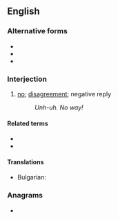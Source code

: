 ==English==

===Alternative forms===
* {{l|en|unh uh}}
* {{l|en|uh-uh}}
* {{l|en|uh uh}}

===Interjection===
{{en-interj|head=unh-uh!}}

# [[no]]; [[disagreement]]; negative reply
#: ''Unh-uh. No way!''

====Related terms====
* {{l|en|uh}}
* {{l|en|uh huh}}

====Translations====
{{trans-top|no}}
* Bulgarian: {{t|bg|ъ-ъ}}
{{trans-mid}}
{{trans-bottom}}

===Anagrams===
* {{l|en|nuh-uh}}